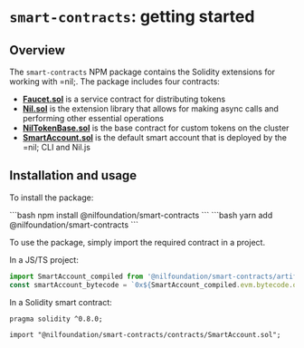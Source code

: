 
# `smart-contracts`: getting started

## Overview

The `smart-contracts` NPM package contains the Solidity extensions for working with =nil;. The package includes four contracts:

* [**Faucet.sol**](https://github.com/NilFoundation/nil/blob/main/smart-contracts/contracts/Faucet.sol) is a service contract for distributing tokens
* [**Nil.sol**](https://github.com/NilFoundation/nil/blob/main/smart-contracts/contracts/Nil.sol) is the extension library that allows for making async calls and performing other essential operations
* [**NilTokenBase.sol**](https://github.com/NilFoundation/nil/blob/main/smart-contracts/contracts/NilTokenBase.sol) is the base contract for custom tokens on the cluster
* [**SmartAccount.sol**](https://github.com/NilFoundation/nil/blob/main/smart-contracts/contracts/SmartAccount.sol) is the default smart account that is deployed by the =nil; CLI and Nil.js

## Installation and usage

To install the package:

<Tabs groupId='packageSystem'>
  <TabItem value='npm' label='npm'>
    ```bash
    npm install @nilfoundation/smart-contracts
    ```
  </TabItem>
  <TabItem value='yarn' label='yarn'>
    ```bash
    yarn add @nilfoundation/smart-contracts
    ```
  </TabItem>
</Tabs>

To use the package, simply import the required contract in a project. 

In a JS/TS project:

```ts showLineNumbers
import SmartAccount_compiled from '@nilfoundation/smart-contracts/artifacts/SmartAccount.json';
const smartAccount_bytecode = `0x${SmartAccount_compiled.evm.bytecode.object}`
```

In a Solidity smart contract:

```solidity showLineNumbers
pragma solidity ^0.8.0;

import "@nilfoundation/smart-contracts/contracts/SmartAccount.sol";
```


